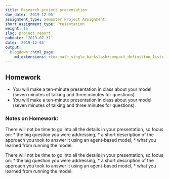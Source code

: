 ```yaml
---
title: Research project presentation
due_date: '2019-12-05'
assignment_type: Semester Project Assignment
short_assignment_type: Presentation
weight: 15
slug: project_report
pubdate: '2019-07-31'
date: '2019-12-05'
output:
  blogdown::html_page:
    md_extensions: +tex_math_single_backslash+compact_definition_lists
---
```

## Homework

* You will make a ten-minute presentation in class about your model (seven minutes of talking and three minutes for questions).
* You will make a ten-minute presentation in class about your model (seven minutes of talking and three minutes for questions).

### Notes on Homework:

There will not be time to go into all the details in your presentation, so focus on:
* the big question you were addressing,
* a short description of the approach you took to answer it using an agent-based model,
* what you learned from running the model.

There will not be time to go into all the details in your presentation, so focus on:
* the big question you were addressing,
* a short description of the approach you took to answer it using an agent-based model,
* what you learned from running the model.